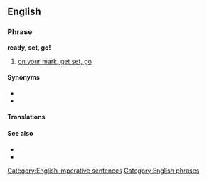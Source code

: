 ==English==

===Phrase===
'''ready, set, go!'''

# {{label|en|sports}} [[on your mark, get set, go]]

====Synonyms====
* {{l|en|on your mark, get set, go}}
* {{l|en|ready, steady, go}}

====Translations====
{{trans-see|on your mark, get set, go}}

====See also====
* {{l|en|lights, camera, action}}
* {{l|en|ready, aim, fire}}

[[Category:English imperative sentences]]
[[Category:English phrases]]